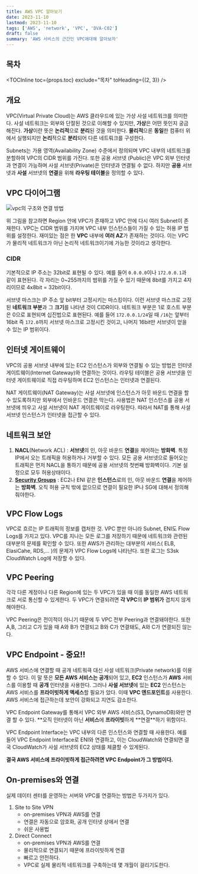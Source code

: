 ```yaml
---
title: AWS VPC 알아보기
date: 2023-11-10
lastmod: 2023-11-10
tags: ['AWS', 'network', 'VPC', 'DVA-C02']
draft: false
summary: 'AWS 서비스의 근간인 VPC에대해 알아보자'
---
```


## 목차

<TOCInline toc={props.toc} exclude="목차" toHeading={(2, 3)} />

## 개요

VPC(Virtual Private Cloud)는 AWS 클라우드에 있는 가상 사설 네트워크를 의미한다. 사설 네트워크는 외부와 단절된 것으로 이해할 수 있지만, **가상**은 어떤 뜻인지 궁금해진다.
**가상**이란 뜻은 **논리적**으로 **분리**된 것을 의미한다. **물리적**으론 **동일**한 컴퓨터 위에서 실행되지만 **논리**적으로 **분리**되어 다른 네트뤄크를 구성한다.

Subnets는 가용 영역(Availability Zone) 수준에서 정의되며 VPC 내부의 네트워크를 분할하여 VPC의 CIDR 범위를 가진다. 또한 공용 서브넷 (Public)은 VPC 외부 인터넷과 연결이 가능하며
사설 서브넷(Private)은 인터넷과 연결될 수 없다. 하지만 **공용** 서브넷과 **사설** 서브넷의 **연결**을 위해 **라우팅 테이블**을 정의할 수 있다.

## VPC 다이어그램

<img src="/static/images/aws/aws-vpc-how-it-works.png" alt="vpc의 구조와 연결 방법" />

위 그림을 참고하면 Region 안에 VPC가 존재하고 VPC 안에 다시 여러 Subnet이 존재한다. VPC는 CIDR 범위를 가지며 VPC 내부 인스턴스들이 가질 수 있는 허용 IP 범위를 설정한다.
재미있는 점은 한 **VPC** 내부에 **여러 AZ**가 존재하는 것이다. 이는 VPC가 물리적 네트워크가 아닌 논리적 네트워크이기에 가능한 것이라고 생각한다.

### CIDR

기본적으로 IP 주소는 32bit로 표현될 수 있다. 예를 들어 `0.0.0.0`이나 `172.0.0.1`과 같이 표현된다. 각 자리는 0~255까지의 범위를 가질 수 있기 때문에 8bit를 가지고 4자리이므로 4x8bit = 32bit이다.

서브넷 마스크는 IP 주소 앞 bit부터 고정시키는 마스킹이다. 이런 서브넷 마스크로 고정된 **네트워크 부분**과 그 **크기**를 나타낸 것이 CIDR이다. 네트워크 부분은 1로 호스트 부분은 0으로 표현되며 십진법으로 표현된다.
예를 들어 `172.0.0.1/24`일 때 `/16`는 앞부터 16bit 즉 `172.0`까지 서브넷 마스크로 고정시킨 것이고, 나머지 16bit만 서브넷이 얻을 수 있는 IP 범위이다.

## 인터넷 게이트웨이

VPC의 공용 서브넷 내부에 있는 EC2 인스턴스가 외부와 연결될 수 있는 방법은 인터넷 게이트웨이(Internet Gateway)와 연결하는 것이다.
라우팅 테이블은 공용 서브넷을 인터넷 게이트웨이로 직접 라우팅하며 EC2 인스턴스는 인터넷과 연결된다.

NAT 게이트웨이(NAT Gateway)는 사설 서브넷에 인스턴스가 아웃 바운드 연결을 할 수 있도록하지만 외부에서 인바운드 연결은 막는다.
사용법은 NAT 인스턴스를 공용 서브넷에 띄우고 사설 서브넷이 NAT 게이트웨이로 라우팅한다. 따라서 NAT를 통해 사설 서브넷 인스턴스가 인터넷을 접근할 수 있다.

## 네트워크 보안

1. **NACL**(Network ACL) : **서브넷**의 인, 아웃 바운드 **연결**을 제어하는 **방화벽**. 특정 IP에서 오는 트래픽을 허용하거나 거부할 수 있다. 모든 공용 서브넷으로 들어오는 트래픽은 먼저 NACL을 통하기 때문에
   공용 서브넷의 첫번째 방화벽이다. 기본 설정으로 모두 허용상태이다.
2. **[Security Groups](/blog/aws/aws-ec2-sg)** : EC2나 ENI 같은 **인스턴스**로의 인, 아웃 바운드 **연결**을 제어하는 **방화벽**. 오직 허용 규칙 밖에 없으므로 연결이 필요한 IP나 SG에 대해서 정의해줘야한다.

## VPC Flow Logs

VPC로 흐르는 IP 트래픽의 정보를 캡처한 것. VPC 뿐만 아니라 Subnet, ENI도 Flow Logs를 가지고 있다. VPC를 지나는 모든 로그를 저장하기 때문에 네트워크와 관련된 대부분의 문제를 확인할 수 있다.
또한 AWS가 관리하는 대부분의 서비스( ELB, ElasiCahe, RDS,... )의 문제가 VPC Flow Logs에 나타난다. 또한 로그는 S3sk CloudWatch Log에 저장할 수 있다.

## VPC Peering

각각 다른 계정이나 다른 Region에 있는 두 VPC가 있을 때 이를 동일한 AWS 네트워크로 서로 통신할 수 있게한다.
두 VPC가 연결되려면 **각 VPC**의 **IP 범위가** 겹치지 않게해야한다.

VPC Peering은 전이적이 아니기 때문에 두 VPC 전부 Peering과 연결돼야한다. 또한 A,B, 그리고 C가 있을 때 A와 B가 연결되고 B와 C가 연결돼도, A와 C가 연결되진 않는다.

## VPC Endpoint - 중요!!

AWS 서비스에 연결할 때 공개 네트워큭 대신 사설 네트워크(Private network)를 이용할 수 있다. 이 말 뜻은 **모든 AWS 서비스는 공개**되어 있고, **EC2** 인스턴스가 **AWS** 서비스를 이용할 때 **공개** 인터넷을 사용한다.
그러나 **사설 서브넷**에 있는 **EC2** 인스턴스는 AWS 서비스를 **프라이빗하게 액세스**할 필요가 았다. 이때 **VPC 엔드포인트**를 사용한다.
AWS 서비스에 접근하는데 보안이 강화되고 지연도 감소한다.

VPC Endpoint Gateway를 통해서 VPC 외부 AWS 서비스(S3, DynamoDB)와만 연결 할 수 있다. **오직 인터넷이 아닌 **서비스**에 **프라이빗**하게 **연결\*\*하기 위함이다.

VPC Endpoint Interface는 VPC 내부의 다른 인스턴스와 연결할 때 사용한다. 예를 들어 VPC Endpoint Interface로 ENI와 연결하고, 이는 CloudWatch와 연결되면 결국 CloudWatch가 사설 서브넷의 EC2 상태를 체클할 수 있게된다.

**결국 AWS 서비스에 프라이빗하게 접근하려면 VPC Endpoint가 그 방법이다.**

## On-premises와 연결

실제 데이터 센터를 운영하는 서버와 VPC를 연결하는 방법은 두가지가 있다.

1. Site to Site VPN
   - on-premises VPN과 AWS를 연결
   - 연결은 자동으로 암호화, 공개 인터넷 상에서 연결
   - 쉬운 사용법
2. Direct Connect
   - on-premises VPN과 AWS를 연결
   - 물리적으로 연결되기 때문에 프라이빗하게 연결
   - 빠르고 안전하다.
   - VPC로 실제 물리적 네트워크를 구축하는데 몇 개월이 걸리기도한다.
